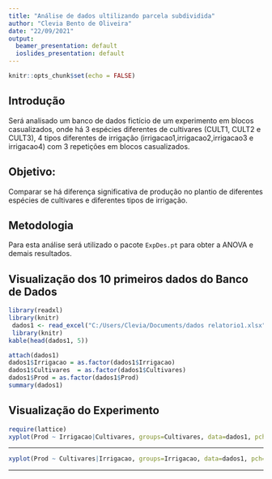 ---
title: "Análise de dados ultilizando parcela subdividida"
author: "Clevia Bento de Oliveira"
date: "22/09/2021"
output:
  beamer_presentation: default
  ioslides_presentation: default
---

```{r setup, include=FALSE}
knitr::opts_chunk$set(echo = FALSE)
```

## Introdução
Será analisado um banco de dados fictício de um experimento em blocos casualizados, onde há 
3 espécies diferentes de cultivares (CULT1, CULT2 e CULT3), 4 tipos diferentes de irrigação 
(irrigacao1,irrigacao2,irrigacao3 e irrigacao4) com 3 repetições em blocos 
casualizados.

## Objetivo:

Comparar se há diferença significativa de produção no plantio de diferentes espécies de cultivares e diferentes tipos de irrigação.

## Metodologia  
Para esta análise será utilizado o pacote `ExpDes.pt` para obter a ANOVA e demais resultados.

## Visualização dos 10 primeiros dados do Banco de Dados
  


```{r warning=FALSE, echo=FALSE, message=FALSE}
library(readxl)
library(knitr)
 dados1 <- read_excel("C:/Users/Clevia/Documents/dados relatorio1.xlsx")
 library(knitr)
kable(head(dados1, 5))
```


```{r echo=FALSE, message=FALSE, warning=FALSE, include=FALSE}
attach(dados1)
dados1$Irrigacao = as.factor(dados1$Irrigacao)
dados1$Cultivares  = as.factor(dados1$Cultivares)
dados1$Prod = as.factor(dados1$Prod)
summary(dados1)
```

## Visualização do Experimento 

```{r message=FALSE, warning=FALSE, echo=FALSE}
require(lattice)
xyplot(Prod ~ Irrigacao|Cultivares, groups=Cultivares, data=dados1, pch=c(19,20,1),auto.key=TRUE, jitter.x=T)
```
  
---- 

```{r message=FALSE, warning=FALSE, echo=FALSE}
xyplot(Prod ~ Cultivares|Irrigacao, groups=Irrigacao, data=dados1, pch=c(19,20,1),auto.key=TRUE, jitter.x=T)

```
----